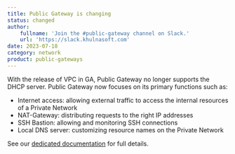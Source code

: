 ```yaml
---
title: Public Gateway is changing
status: changed
author:
    fullname: 'Join the #public-gateway channel on Slack.'
    url: 'https://slack.khulnasoft.com'
date: 2023-07-18
category: network
product: public-gateways
---
```


With the release of VPC in GA, Public Gateway no longer supports the DHCP server.
Public Gateway now focuses on its primary functions such as:
- Internet access: allowing external traffic to access the internal resources of a Private Network
- NAT-Gateway: distributing requests to the right IP addresses
- SSH Bastion: allowing and monitoring SSH connections
- Local DNS server: customizing resource names on the Private Network

See our [dedicated documentation](https://www.khulnasoft.com/en/docs/network/vpc/reference-content/vpc-migration/) for full details.
